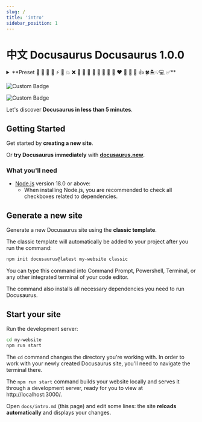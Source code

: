 ```yaml
---
slug: /
title: 'intro'
sidebar_position: 1
---
```


# 中文 Docusaurus Docusaurus 1.0.0

<details>
    <summary>
        **Preset 🚨 🚀 🎠 🍄 ⚡ 🎈 💥 ❌ 🎯 📝 💚 💛 🧡 💜 💙 🤎 ❤️ 🖤 🤍 🎡 👍 🍀🏝️💡💻
        ✅**
    </summary>
Create a doc
- docusaurus references a predefined tag key declared in docs/tags.yml
- Releases is an inline tag, because it does not exist in docs/tags.yml

</details>

![Custom Badge](https://img.shields.io/badge/客制badge-1.0.0-brightgreen)

![Custom Badge](https://img.shields.io/badge/客制badge-1.0.0-red)

Let's discover **Docusaurus in less than 5 minutes**.

## Getting Started

Get started by **creating a new site**.

Or **try Docusaurus immediately** with **[docusaurus.new](https://docusaurus.new)**.

### What you'll need

- [Node.js](https://nodejs.org/en/download/) version 18.0 or above:
  - When installing Node.js, you are recommended to check all checkboxes related to dependencies.

## Generate a new site

Generate a new Docusaurus site using the **classic template**.

The classic template will automatically be added to your project after you run the command:

```bash
npm init docusaurus@latest my-website classic
```

You can type this command into Command Prompt, Powershell, Terminal, or any other integrated terminal of your code editor.

The command also installs all necessary dependencies you need to run Docusaurus.

## Start your site

Run the development server:

```bash
cd my-website
npm run start
```

The `cd` command changes the directory you're working with. In order to work with your newly created Docusaurus site, you'll need to navigate the terminal there.

The `npm run start` command builds your website locally and serves it through a development server, ready for you to view at http://localhost:3000/.

Open `docs/intro.md` (this page) and edit some lines: the site **reloads automatically** and displays your changes.

